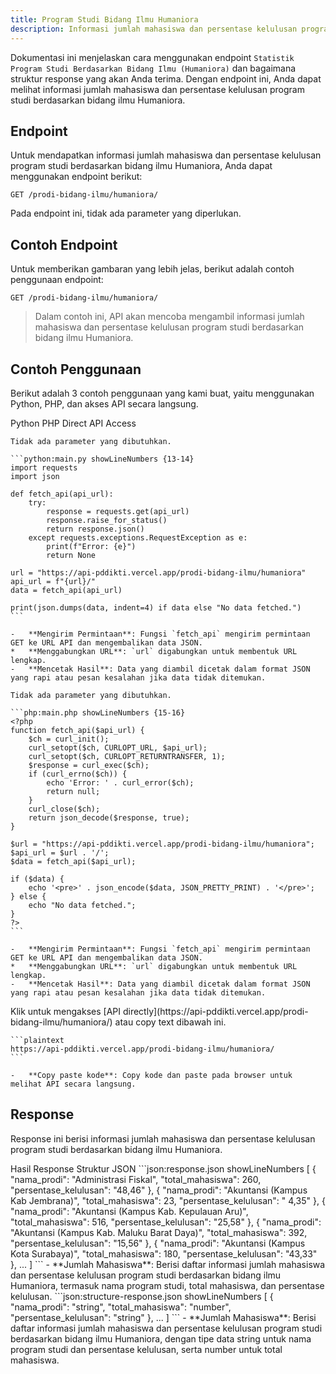 ```yaml
---
title: Program Studi Bidang Ilmu Humaniora
description: Informasi jumlah mahasiswa dan persentase kelulusan program studi berdasarkan bidang ilmu Humaniora.
---
```


Dokumentasi ini menjelaskan cara menggunakan endpoint `Statistik Program Studi Berdasarkan Bidang Ilmu (Humaniora)` dan bagaimana struktur response yang akan Anda terima. Dengan endpoint ini, Anda dapat melihat informasi jumlah mahasiswa dan persentase kelulusan program studi berdasarkan bidang ilmu Humaniora.

## Endpoint

Untuk mendapatkan informasi jumlah mahasiswa dan persentase kelulusan program studi berdasarkan bidang ilmu Humaniora, Anda dapat menggunakan endpoint berikut:

```plaintext
GET /prodi-bidang-ilmu/humaniora/
```

Pada endpoint ini, tidak ada parameter yang diperlukan.

## Contoh Endpoint

Untuk memberikan gambaran yang lebih jelas, berikut adalah contoh penggunaan endpoint:

```plaintext
GET /prodi-bidang-ilmu/humaniora/
```

> Dalam contoh ini, API akan mencoba mengambil informasi jumlah mahasiswa dan persentase kelulusan program studi berdasarkan bidang ilmu Humaniora.

## Contoh Penggunaan

Berikut adalah 3 contoh penggunaan yang kami buat, yaitu menggunakan Python, PHP, dan akses API secara langsung.

<Tabs defaultValue="python" className="pt-5 pb-1">
  <TabsList>
    <TabsTrigger value="python">Python</TabsTrigger>
    <TabsTrigger value="php">PHP</TabsTrigger>
    <TabsTrigger value="direct">Direct API Access</TabsTrigger>
  </TabsList>
  <TabsContent value="python">

    Tidak ada parameter yang dibutuhkan.

    ```python:main.py showLineNumbers {13-14}
    import requests
    import json

    def fetch_api(api_url):
        try:
            response = requests.get(api_url)
            response.raise_for_status()
            return response.json()
        except requests.exceptions.RequestException as e:
            print(f"Error: {e}")
            return None

    url = "https://api-pddikti.vercel.app/prodi-bidang-ilmu/humaniora"
    api_url = f"{url}/"
    data = fetch_api(api_url)

    print(json.dumps(data, indent=4) if data else "No data fetched.")
    ```

    -   **Mengirim Permintaan**: Fungsi `fetch_api` mengirim permintaan GET ke URL API dan mengembalikan data JSON.
    *   **Menggabungkan URL**: `url` digabungkan untuk membentuk URL lengkap.
    -   **Mencetak Hasil**: Data yang diambil dicetak dalam format JSON yang rapi atau pesan kesalahan jika data tidak ditemukan.
  </TabsContent>
  <TabsContent value="php">

    Tidak ada parameter yang dibutuhkan.

    ```php:main.php showLineNumbers {15-16}
    <?php
    function fetch_api($api_url) {
        $ch = curl_init();
        curl_setopt($ch, CURLOPT_URL, $api_url);
        curl_setopt($ch, CURLOPT_RETURNTRANSFER, 1);
        $response = curl_exec($ch);
        if (curl_errno($ch)) {
            echo 'Error: ' . curl_error($ch);
            return null;
        }
        curl_close($ch);
        return json_decode($response, true);
    }

    $url = "https://api-pddikti.vercel.app/prodi-bidang-ilmu/humaniora";
    $api_url = $url . '/';
    $data = fetch_api($api_url);

    if ($data) {
        echo '<pre>' . json_encode($data, JSON_PRETTY_PRINT) . '</pre>';
    } else {
        echo "No data fetched.";
    }
    ?>
    ```

    -   **Mengirim Permintaan**: Fungsi `fetch_api` mengirim permintaan GET ke URL API dan mengembalikan data JSON.
    *   **Menggabungkan URL**: `url` digabungkan untuk membentuk URL lengkap.
    -   **Mencetak Hasil**: Data yang diambil dicetak dalam format JSON yang rapi atau pesan kesalahan jika data tidak ditemukan.
  </TabsContent>
  <TabsContent value="direct">
    Klik untuk mengakses [API directly](https://api-pddikti.vercel.app/prodi-bidang-ilmu/humaniora/) atau copy text dibawah ini.

    ```plaintext
    https://api-pddikti.vercel.app/prodi-bidang-ilmu/humaniora/
    ```

    -   **Copy paste kode**: Copy kode dan paste pada browser untuk melihat API secara langsung.
  </TabsContent>
</Tabs>

## Response

Response ini berisi informasi jumlah mahasiswa dan persentase kelulusan program studi berdasarkan bidang ilmu Humaniora.

<Tabs defaultValue="hasil" className="pt-5 pb-1">
  <TabsList>
    <TabsTrigger value="hasil">Hasil Response</TabsTrigger>
    <TabsTrigger value="struktur">Struktur JSON</TabsTrigger>
  </TabsList>
  <TabsContent value="hasil">
    ```json:response.json showLineNumbers
    [
        {
            "nama_prodi": "Administrasi Fiskal",
            "total_mahasiswa": 260,
            "persentase_kelulusan": "48,46"
        },
        {
            "nama_prodi": "Akuntansi (Kampus Kab Jembrana)",
            "total_mahasiswa": 23,
            "persentase_kelulusan": " 4,35"
        },
        {
            "nama_prodi": "Akuntansi (Kampus Kab. Kepulauan Aru)",
             "total_mahasiswa": 516,
             "persentase_kelulusan": "25,58"
        },
        {
             "nama_prodi": "Akuntansi (Kampus Kab. Maluku Barat Daya)",
            "total_mahasiswa": 392,
            "persentase_kelulusan": "15,56"
        },
        {
            "nama_prodi": "Akuntansi (Kampus Kota Surabaya)",
             "total_mahasiswa": 180,
             "persentase_kelulusan": "43,33"
        },
        ...
    ]
    ```
    -   **Jumlah Mahasiswa**: Berisi daftar informasi jumlah mahasiswa dan persentase kelulusan program studi berdasarkan bidang ilmu Humaniora, termasuk nama program studi, total mahasiswa, dan persentase kelulusan.
  </TabsContent>
  <TabsContent value="struktur">
    ```json:structure-response.json showLineNumbers
    [
        {
            "nama_prodi": "string",
            "total_mahasiswa": "number",
            "persentase_kelulusan": "string"
        },
        ...
    ]
    ```
    -   **Jumlah Mahasiswa**: Berisi daftar informasi jumlah mahasiswa dan persentase kelulusan program studi berdasarkan bidang ilmu Humaniora, dengan tipe data string untuk nama program studi dan persentase kelulusan, serta number untuk total mahasiswa.
  </TabsContent>
</Tabs>
